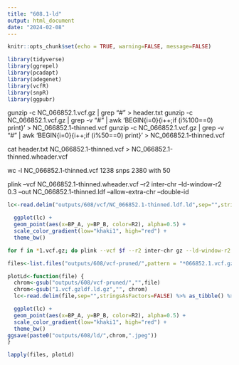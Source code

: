 ```yaml
---
title: "608.1-ld"
output: html_document
date: "2024-02-08"
---
```


```r
knitr::opts_chunk$set(echo = TRUE, warning=FALSE, message=FALSE)
```


```r
library(tidyverse)
library(ggrepel)
library(pcadapt)
library(adegenet)
library(vcfR)
library(snpR)
library(ggpubr)
```


gunzip -c NC_066852.1.vcf.gz | grep "#" > header.txt
gunzip -c NC_066852.1.vcf.gz | grep -v "#" | awk 'BEGIN{i=0}{i++;if (i%100==0) print}' > NC_066852.1-thinned.vcf
gunzip -c NC_066852.1.vcf.gz | grep -v "#" | awk 'BEGIN{i=0}{i++;if (i%50==0) print}' > NC_066852.1-thinned.vcf

cat header.txt NC_066852.1-thinned.vcf > NC_066852.1-thinned.wheader.vcf

wc -l NC_066852.1-thinned.vcf 
1238 snps 
2380 with 50

plink --vcf NC_066852.1-thinned.wheader.vcf --r2 inter-chr --ld-window-r2 0.3 --out NC_066852.1-thinned.ldf --allow-extra-chr --double-id


```r
lc<-read.delim("outputs/608/vcf/NC_066852.1-thinned.ldf.ld",sep="",stringsAsFactors=FALSE) %>% as_tibble() %>% arrange(R2) %>%  filter(R2 >0.7)

  ggplot(lc) +
  geom_point(aes(x=BP_A, y=BP_B, color=R2), alpha=0.5) +
  scale_color_gradient(low="khaki1", high="red") + 
  theme_bw()
```


```sh
for f in *1.vcf.gz; do plink --vcf $f --r2 inter-chr gz --ld-window-r2 0.5 --out `basename $f vcf`ldf --allow-extra-chr --double-id; done;
```


```r
files<-list.files("outputs/608/vcf-pruned/",pattern = "*066852.1.vcf.gzldf.ld.gz", full.names = TRUE)

plotLd<-function(file) {
  chrom<-gsub("outputs/608/vcf-pruned/","",file)
  chrom<-gsub("1.vcf.gzldf.ld.gz","", chrom)
  lc<-read.delim(file,sep="",stringsAsFactors=FALSE) %>% as_tibble() %>% arrange(R2) %>%  filter(R2 >0.5)

  ggplot(lc) +
  geom_point(aes(x=BP_A, y=BP_B, color=R2), alpha=0.5) +
  scale_color_gradient(low="khaki1", high="red") + 
  theme_bw()
ggsave(paste0("outputs/608/ld/",chrom,".jpeg"))
}

lapply(files, plotLd)
```
